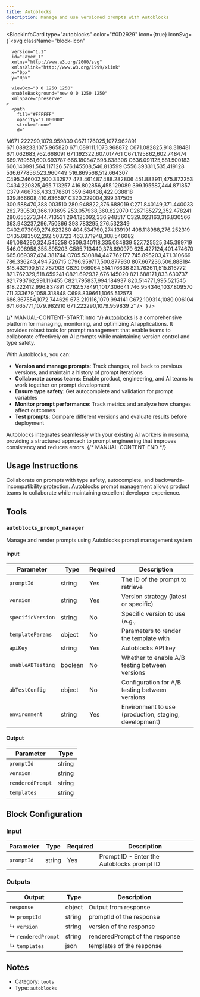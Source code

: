 ```yaml
---
title: Autoblocks
description: Manage and use versioned prompts with Autoblocks
---
```



<BlockInfoCard
  type="autoblocks"
  color="#0D2929"
  icon={true}
  iconSvg={`<svg className="block-icon"
      
      version="1.1"
      id="Layer_1"
      xmlns="http://www.w3.org/2000/svg"
      xmlnsXlink="http://www.w3.org/1999/xlink"
      x="0px"
      y="0px"
      
      viewBox="0 0 1250 1250"
      enableBackground="new 0 0 1250 1250"
      xmlSpace="preserve"
    >
      <path
        fill="#FFFFFF"
        opacity="1.000000"
        stroke="none"
        d="
M671.222290,1079.959839 
	C671.176025,1077.962891 671.089233,1075.965820 671.089111,1073.968872 
	C671.082825,918.318481 671.062683,762.668091 671.192322,607.017761 
	C671.195862,602.748474 669.789551,600.693787 666.180847,598.638306 
	C636.091125,581.500183 606.140991,564.117126 576.145508,546.813599 
	C556.393311,535.419128 536.677856,523.960449 516.869568,512.664307 
	C495.246002,500.332977 473.461487,488.282806 451.883911,475.872253 
	C434.220825,465.713257 416.802856,455.129089 399.195587,444.871857 
	C379.466736,433.378601 359.648438,422.038818 339.866608,410.636597 
	C320.229004,399.317505 300.588470,388.003510 280.948822,376.688019 
	C271.840149,371.440033 262.730530,366.193695 253.057938,360.622070 
	C267.185272,352.478241 280.655273,344.713531 294.125092,336.948517 
	C329.023163,316.830566 363.943237,296.750366 398.783295,276.532349 
	C402.073059,274.623260 404.534790,274.139191 408.118988,276.252319 
	C435.683502,292.503723 463.371948,308.546082 491.084290,324.545258 
	C509.340118,335.084839 527.725525,345.399719 546.006958,355.895203 
	C585.713440,378.690979 625.427124,401.474670 665.069397,424.381744 
	C705.530884,447.762177 745.895203,471.310669 786.336243,494.726715 
	C796.959717,500.877930 807.667236,506.888184 818.432190,512.787903 
	C820.966064,514.176636 821.763611,515.816772 821.762329,518.659241 
	C821.692932,676.145020 821.688171,833.630737 821.793762,991.116455 
	C821.795837,994.184937 820.514771,995.521545 818.222412,996.837891 
	C782.578491,1017.306641 746.954346,1037.809570 711.333679,1058.318848 
	C698.839661,1065.512573 686.367554,1072.744629 673.219116,1079.994141 
	C672.109314,1080.006104 671.665771,1079.982910 671.222290,1079.959839 
z"
      />
      <path
        fill="#FFFFFF"
        opacity="1.000000"
        stroke="none"
        d="
M684.421631,400.605865 
	C600.749390,352.376038 517.388306,304.342010 433.717010,256.129181 
	C455.858643,243.338989 477.724731,230.689346 499.608948,218.071136 
	C526.744324,202.425217 553.916504,186.842911 581.002014,171.111252 
	C583.487793,169.667450 585.282104,169.727783 587.700562,171.126724 
	C627.018250,193.870560 666.389465,216.521790 705.739136,239.210449 
	C744.537903,261.581543 783.343262,283.941437 822.113525,306.361786 
	C854.544006,325.115936 886.886658,344.022156 919.345703,362.726379 
	C945.337769,377.704102 971.415039,392.534851 997.539551,407.280151 
	C1001.126465,409.304749 1002.459045,411.581146 1002.455444,415.839966 
	C1002.322388,571.647339 1002.315430,727.454834 1002.468750,883.262207 
	C1002.473694,888.329590 1001.184082,891.101135 996.646118,893.690186 
	C949.437134,920.624695 902.383667,947.831665 855.284607,974.958862 
	C854.453491,975.437500 853.591980,975.863708 851.884216,976.772095 
	C851.884216,974.236023 851.884216,972.347290 851.884216,970.458557 
	C851.884216,814.817688 851.876099,659.176880 851.927551,503.536011 
	C851.928955,499.372650 851.416870,497.004883 846.802246,494.523651 
	C829.014954,484.959839 811.879517,474.190002 794.417969,464.012421 
	C774.549316,452.431854 754.597900,440.993225 734.670959,429.512817 
	C718.033508,419.927551 701.379517,410.370911 684.421631,400.605865 
z"
      />
      <path
        fill="#FFFFFF"
        opacity="1.000000"
        stroke="none"
        d="
M398.927063,451.754761 
	C400.510162,450.940521 401.764893,450.328430 403.700867,449.383972 
	C403.700867,452.154175 403.700897,454.096252 403.700897,456.038330 
	C403.700897,554.021851 403.720520,652.005371 403.628479,749.988831 
	C403.624847,753.876892 404.584320,756.067810 408.236908,758.155518 
	C451.188324,782.705505 493.996735,807.505737 536.834656,832.254150 
	C575.355164,854.508362 613.866882,876.777893 652.379028,899.046387 
	C658.236328,902.433167 664.075500,905.851257 670.506531,909.594543 
	C660.506226,915.396240 650.958069,920.955383 641.391357,926.482483 
	C602.367798,949.028442 563.293213,971.486938 524.376099,994.215210 
	C520.155334,996.680237 517.203247,996.930176 512.863708,994.408752 
	C454.421143,960.451721 395.851410,926.713562 337.314575,892.918823 
	C319.777893,882.794556 302.245758,872.662292 284.710938,862.534790 
	C274.721008,856.764954 264.759888,850.944214 254.717163,845.267761 
	C252.338959,843.923462 251.216995,842.476929 251.219849,839.499817 
	C251.315567,739.849976 251.312408,640.200073 251.234558,540.550232 
	C251.232254,537.601685 252.346344,536.241150 254.806610,534.827820 
	C302.775909,507.271362 350.680695,479.602600 398.927063,451.754761 
z"
      />
    </svg>`}
/>

{/* MANUAL-CONTENT-START:intro */}
[Autoblocks](https://www.autoblocks.ai/) is a comprehensive platform for managing, monitoring, and optimizing AI applications. It provides robust tools for prompt management that enable teams to collaborate effectively on AI prompts while maintaining version control and type safety.

With Autoblocks, you can:

- **Version and manage prompts**: Track changes, roll back to previous versions, and maintain a history of prompt iterations
- **Collaborate across teams**: Enable product, engineering, and AI teams to work together on prompt development
- **Ensure type safety**: Get autocomplete and validation for prompt variables
- **Monitor prompt performance**: Track metrics and analyze how changes affect outcomes
- **Test prompts**: Compare different versions and evaluate results before deployment

Autoblocks integrates seamlessly with your existing AI workers in nusoma, providing a structured approach to prompt engineering that improves consistency and reduces errors.
{/* MANUAL-CONTENT-END */}

## Usage Instructions

Collaborate on prompts with type safety, autocomplete, and backwards-incompatibility protection. Autoblocks prompt management allows product teams to collaborate while maintaining excellent developer experience.

## Tools

### `autoblocks_prompt_manager`

Manage and render prompts using Autoblocks prompt management system

#### Input

| Parameter         | Type    | Required | Description                                             |
| ----------------- | ------- | -------- | ------------------------------------------------------- |
| `promptId`        | string  | Yes      | The ID of the prompt to retrieve                        |
| `version`         | string  | Yes      | Version strategy \(latest or specific\)                 |
| `specificVersion` | string  | No       | Specific version to use \(e.g.,                         |
| `templateParams`  | object  | No       | Parameters to render the template with                  |
| `apiKey`          | string  | Yes      | Autoblocks API key                                      |
| `enableABTesting` | boolean | No       | Whether to enable A/B testing between versions          |
| `abTestConfig`    | object  | No       | Configuration for A/B testing between versions          |
| `environment`     | string  | Yes      | Environment to use \(production, staging, development\) |

#### Output

| Parameter        | Type   |
| ---------------- | ------ |
| `promptId`       | string |
| `version`        | string |
| `renderedPrompt` | string |
| `templates`      | string |

## Block Configuration

### Input

| Parameter  | Type   | Required | Description                                |
| ---------- | ------ | -------- | ------------------------------------------ |
| `promptId` | string | Yes      | Prompt ID - Enter the Autoblocks prompt ID |

### Outputs

| Output             | Type   | Description                    |
| ------------------ | ------ | ------------------------------ |
| `response`         | object | Output from response           |
| ↳ `promptId`       | string | promptId of the response       |
| ↳ `version`        | string | version of the response        |
| ↳ `renderedPrompt` | string | renderedPrompt of the response |
| ↳ `templates`      | json   | templates of the response      |

## Notes

- Category: `tools`
- Type: `autoblocks`
